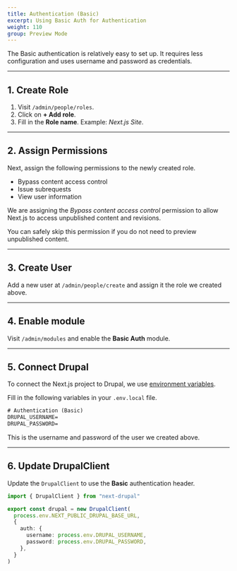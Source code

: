```yaml
---
title: Authentication (Basic)
excerpt: Using Basic Auth for Authentication
weight: 110
group: Preview Mode
---
```


The Basic authentication is relatively easy to set up. It requires less configuration and uses username and password as credentials.

---

## 1. Create Role

1. Visit `/admin/people/roles`.
2. Click on **+ Add role**.
3. Fill in the **Role name**. Example: _Next.js Site_.

---

## 2. Assign Permissions

Next, assign the following permissions to the newly created role.

- Bypass content access control
- Issue subrequests
- View user information

<Callout>

We are assigning the _Bypass content access control_ permission to allow Next.js to access unpublished content and revisions.

You can safely skip this permission if you do not need to preview unpublished content.

</Callout>

---

## 3. Create User

Add a new user at `/admin/people/create` and assign it the role we created above.

---

## 4. Enable module

Visit `/admin/modules` and enable the **Basic Auth** module.

---

## 5. Connect Drupal

To connect the Next.js project to Drupal, we use [environment variables](https://nextjs.org/docs/basic-features/environment-variables).

Fill in the following variables in your `.env.local` file.

```txt title=.env.local
# Authentication (Basic)
DRUPAL_USERNAME=
DRUPAL_PASSWORD=
```

This is the username and password of the user we created above.

---

## 6. Update DrupalClient

Update the `DrupalClient` to use the **Basic** authentication header.

```ts title=lib/drupal.ts
import { DrupalClient } from "next-drupal"

export const drupal = new DrupalClient(
  process.env.NEXT_PUBLIC_DRUPAL_BASE_URL,
  {
    auth: {
      username: process.env.DRUPAL_USERNAME,
      password: process.env.DRUPAL_PASSWORD,
    },
  }
)
```
